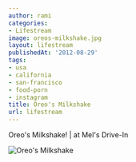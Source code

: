 ```yaml
---
author: rami
categories:
- Lifestream
image: oreos-milkshake.jpg
layout: lifestream
publishedAt: '2012-08-29'
tags:
- usa
- california
- san-francisco
- food-porn
- instagram
title: Oreo's Milkshake
url: lifestream
---
```


Oreo's Milkshake! | at Mel's Drive-In

![Oreo's Milkshake](/assets/images/content/lifestream/oreos-milkshake.jpg)